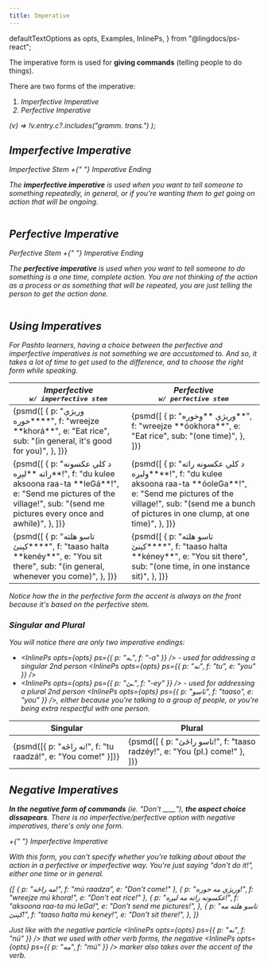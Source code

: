 ```yaml
---
title: Imperative
---
```


  defaultTextOptions as opts,
  Examples,
  InlinePs,
} from "@lingdocs/ps-react";

The imperative form is used for **giving commands** (telling people to do things).

There are two forms of the imperative:

1. <i className="fas fa-video" /> Imperfective Imperative
2. <i className="fas fa-camera" /> Perfective Imperative

  (v) => !v.entry.c?.includes("gramm. trans.")
);

## Imperfective Imperative

<Formula name="Imperfective Imperative">
  Imperfective Stem +{" "}
  <Link to="/verbs/verb-endings/#imperative-verb-endings">
    Imperative Ending
  </Link>
</Formula>

The <i className="fas fa-video" /> **imperfective imperative** is used when you want to tell someone to something repeatedly, in general, or if you're wanting them to get going on action that will be ongoing.

<div className="text-center">
  <img src={imperfectiveImperative} alt="" className="img-fluid" />
</div>

<BasicVerbShowCase opts={opts} tense="imperfectiveImperative" />

## Perfective Imperative

<Formula name="Perfective Imperative">
  Perfective Stem +{" "}
  <Link to="/verbs/verb-endings/#imperative-verb-endings">
    Imperative Ending
  </Link>
</Formula>

The <i className="fas fa-camera" /> **perfective imperative** is used when you want to tell someone to do something is a one time, complete action. You are not thinking of the action as a process or as something that will be repeated, you are just telling the person to _get the action done_.

<div className="text-center">
  <img src={perfectiveImperative} alt="" className="img-fluid" />
</div>

<BasicVerbShowCase opts={opts} tense="perfectiveImperative" />

## Using Imperatives

For Pashto learners, having a choice between the perfective and imperfective imperatives is _not_ something we are accustomed to. And so, it takes a lot of time to get used to the difference, and to choose the right form while speaking.

<div className="my-3" style={{ overflowX: "auto" }}>
  <table className="table">
    <thead>
      <tr>
        <th scope="col">
          <div>
            <i className="fas fa-video" /> Imperfective
          </div>
          <div>
            <samp>w/ imperfective stem</samp>
          </div>
        </th>
        <th scope="col">
          <div>
            <i className="fas fa-camera" /> Perfective
          </div>
          <div>
            <samp>w/ perfective stem</samp>
          </div>
        </th>
      </tr>
    </thead>
    <tbody>
      <tr>
        <td>
          <Examples opts={opts}>
            {psmd([
              {
                p: "وریژې **خوره**",
                f: "wreejze **khorá**",
                e: "Eat rice",
                sub: "(in general, it's good for you)",
              },
            ])}
          </Examples>
        </td>
        <td>
          <Examples opts={opts}>
            {psmd([
              {
                p: "وریژې **وخوره**",
                f: "wreejze **óokhora**",
                e: "Eat rice",
                sub: "(one time)",
              },
            ])}
          </Examples>
        </td>
      </tr>
      <tr>
        <td>
          <Examples opts={opts}>
            {psmd([
              {
                p: "د کلي عکسونه راته **لېږه**!",
                f: "du kulee aksoona raa-ta **leGá**!",
                e: "Send me pictures of the village!",
                sub: "(send me pictures every once and awhile)",
              },
            ])}
          </Examples>
        </td>
        <td>
          <Examples opts={opts}>
            {psmd([
              {
                p: "د کلي عکسونه راته **ولېږه**!",
                f: "du kulee aksoona raa-ta **óoleGa**!",
                e: "Send me pictures of the village!",
                sub: "(send me a bunch of pictures in one clump, at one time)",
              },
            ])}
          </Examples>
        </td>
      </tr>
      <tr>
        <td>
          <Examples opts={opts}>
            {psmd([
              {
                p: "تاسو هلته **کېنئ**",
                f: "taaso halta **kenéy**",
                e: "You sit there",
                sub: "(in general, whenever you come)",
              },
            ])}
          </Examples>
        </td>
        <td>
          <Examples opts={opts}>
            {psmd([
              {
                p: "تاسو هلته **کېنئ**",
                f: "taaso halta **kéney**",
                e: "You sit there",
                sub: "(one time, in one instance sit)",
              },
            ])}
          </Examples>
        </td>
      </tr>
    </tbody>
  </table>
</div>

Notice how the in the perfective form _the accent is always on the front_ because it's based on the <Link to="/verbs/roots-and-stems/">perfective stem</Link>.

### Singular and Plural

You will notice there are only two <Link to="/verbs/verb-endings/#imperative-verb-endings">imperative endings</Link>:

- <InlinePs opts={opts} ps={{ p: "ـه", f: "-a" }} /> - used for addressing a singular
  2nd person <InlinePs opts={opts} ps={{ p: "ته", f: "tu", e: "you" }} />
- <InlinePs opts={opts} ps={{ p: "ـئ", f: "-ey" }} /> - used for addressing a plural
  2nd person <InlinePs opts={opts} ps={{ p: "تاسو", f: "taaso", e: "you" }} />,
  either because you're talking to a group of people, or you're being extra
  respectful with one person.

<div className="my-3" style={{ overflowX: "auto" }}>
  <table className="table">
    <thead>
      <tr>
        <th scope="col">Singular</th>
        <th scope="col">Plural</th>
      </tr>
    </thead>
    <tbody>
      <tr>
        <td>
          <Examples opts={opts}>
            {psmd([{ p: "ته راځه!", f: "tu raadzá!", e: "You come!" }])}
          </Examples>
        </td>
        <td>
          <Examples opts={opts}>
            {psmd([
              { p: "تاسو راځئ!", f: "taaso radzéy!", e: "You (pl.) come!" },
            ])}
          </Examples>
        </td>
      </tr>
    </tbody>
  </table>
</div>

<GameDisplay record={imperativeVerbGame1} />

<GameDisplay record={imperativeVerbGame2} />

## Negative Imperatives

**In the negative form of commands** (ie. _"Don't \_\_\_\_"_), **the aspect choice dissapears**. There is no imperfective/perfective option with negative imperatives, there's only one form.

<Formula name="Negative Imperative">
  <InlinePs opts={opts} ps={{ p: "مه", f: "mú" }} /> +{" "}
  <Link to="/verbs/imperative-verbs/#imperfective-imperative">
    Imperfective Imperative
  </Link>
</Formula>

With this form, you can't specify whether you're talking about about the action in a <i className="fas fa-camera" /> perfective or <i className="fas fa-video" /> imperfective way. You're just saying "don't do it!", either one time or in general.

<Examples opts={opts}>
  {[
    { p: "مه راځه!", f: "mú raadza", e: "Don't come!" },
    { p: "وریژې مه خوره!", f: "wreejze mú khora!", e: "Don't eat rice!" },
    {
      p: "عکسونه راته مه لېږه!",
      f: "aksoona raa-ta mú leGa!",
      e: "Don't send me pictures!",
    },
    {
      p: "تاسو هلته مه کېنئ!",
      f: "taaso halta mú keney!",
      e: "Don't sit there!",
    },
  ]}
</Examples>

Just like with the negative particle <InlinePs opts={opts} ps={{ p: "نه", f: "nú" }} /> that we used with other verb forms, the negative <InlinePs opts={opts} ps={{ p: "مه", f: "mú" }} /> marker also takes over the accent of the verb.
